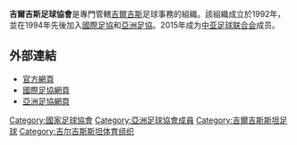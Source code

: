 {{國家足協
|Name               = 吉爾吉斯足球協會
|Logo               = Emblem of Kyrgyzstan.svg
|Founded            = 1992年
|FIFA affiliation   = 1994年
|Region             = [[亞洲足協|亞洲足協]]
|Region affiliation = 1994年
|President          = Aibek Alybaev
}}

'''吉爾吉斯足球協會'''是專門管轄[[吉爾吉斯|吉爾吉斯]]足球事務的組織。該組織成立於1992年，並在1994年先後加入[[國際足協|國際足協]]和[[亞洲足協|亞洲足協]]。2015年成为[[中亚足球联合会|中亚足球联合会]]成员。

==外部連結==
*[http://www.ffkr.kg/ 官方網頁]{{Wayback|url=http://www.ffkr.kg/ |date=20191226154816 }} {{ru icon}}
*[http://www.fifa.com/associations/association=kgz/index.html 國際足協網頁] {{Wayback|url=http://www.fifa.com/associations/association=kgz/index.html |date=20181212065225 }}
*[https://web.archive.org/web/20130430235808/http://www.the-afc.com/en/member-associations/south-central/football-fed-kyrgyz.html 亞洲足協網頁]

{{AFC associations}}

[[Category:國家足球協會|Category:國家足球協會]]
[[Category:亞洲足球協會成員|Category:亞洲足球協會成員]]
[[Category:吉爾吉斯斯坦足球|Category:吉爾吉斯斯坦足球]]
[[Category:吉尔吉斯斯坦体育组织|Category:吉尔吉斯斯坦体育组织]]